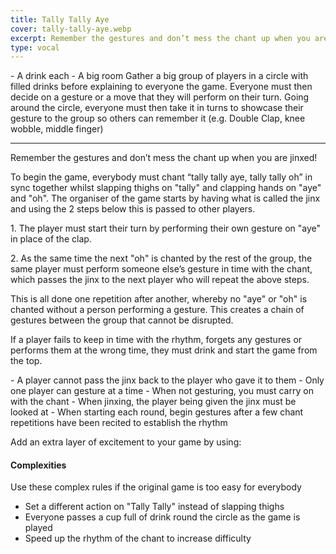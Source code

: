 ```yaml
---
title: Tally Tally Aye
cover: tally-tally-aye.webp
excerpt: Remember the gestures and don’t mess the chant up when you are jinxed!
type: vocal
---
```


<GameHero
  cover="/BeerGoggleGames/images/tally-tally-aye.webp"
  alt="Tally Tally Aye"
/>

<GameSection title="Equipment" icon="/BeerGoggleGames/images/liquor.webp">
-   A drink each
-   A big room
</GameSection>

<GameSection title="Setup" icon="/BeerGoggleGames/images/settings.webp">
Gather a big group of players in a circle with filled drinks before explaining to everyone the game. Everyone must then decide on a gesture or a move that they will perform on their turn. Going around the circle, everyone must then take it in turns to showcase their gesture to the group so others can remember it (e.g. Double Clap, knee wobble, middle finger)

* * *
</GameSection>

<GameSection title="Aim of the Game" icon="/BeerGoggleGames/images/target.webp">
<p>Remember the gestures and don’t mess the chant up when you are jinxed!</p>
</GameSection>

<GameSection title="How to Play" icon="/BeerGoggleGames/images/question.webp">
To begin the game, everybody must chant “tally tally aye, tally tally oh” in sync together whilst slapping thighs on "tally" and clapping hands on "aye" and "oh". The organiser of the game starts by having what is called the jinx and using the 2 steps below this is passed to other players.

1\. The player must start their turn by performing their own gesture on "aye" in place of the clap.

2\. As the same time the next "oh" is chanted by the rest of the group, the same player must perform someone else’s gesture in time with the chant, which passes the jinx to the next player who will repeat the above steps.

This is all done one repetition after another, whereby no "aye" or "oh" is chanted without a person performing a gesture. This creates a chain of gestures between the group that cannot be disrupted.

If a player fails to keep in time with the rhythm, forgets any gestures or performs them at the wrong time, they must drink and start the game from the top.
</GameSection>

<GameSection title="Rules" icon="/BeerGoggleGames/images/rules.webp">
-   A player cannot pass the jinx back to the player who gave it to them
-   Only one player can gesture at a time
-   When not gesturing, you must carry on with the chant
-   When jinxing, the player being given the jinx must be looked at
-   When starting each round, begin gestures after a few chant repetitions have been recited to establish the rhythm
</GameSection>

<GameSection title="Special Edition" icon="/BeerGoggleGames/images/special.webp">

<p>Add an extra layer of excitement to your game by using:</p>

<h4>Complexities</h4>

Use these complex rules if the original game is too easy for everybody

-   Set a different action on "Tally Tally" instead of slapping thighs
-   Everyone passes a cup full of drink round the circle as the game is played
-   Speed up the rhythm of the chant to increase difficulty
</GameSection>

<ShareButtons title="Tally Tally Aye" />

<FeedbackCard>
</FeedbackCard>
